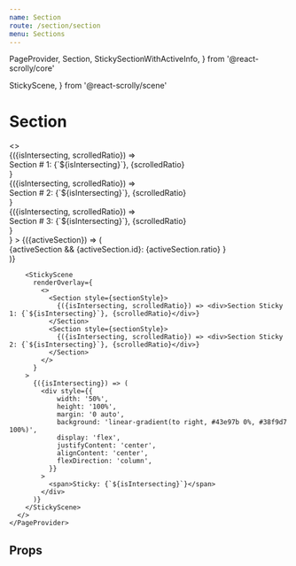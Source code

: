```yaml
---
name: Section
route: /section/section
menu: Sections
---
```


  PageProvider,
  Section,
  StickySectionWithActiveInfo,
} from '@react-scrolly/core'

  StickyScene,
} from '@react-scrolly/scene'


# Section
<Playground>
  <div style={{ width: '100%', background: 'linear-gradient(135deg, #f5f7fa 0%, #c3cfe2 100%)' }}>
    <PageProvider>
      <>
        <StickySectionWithActiveInfo
          renderNonSticky={
            <>
              <Section trackingId="section1" style={sectionStyle}>
                {({isIntersecting, scrolledRatio}) => <div>Section # 1: {`${isIntersecting}`}, {scrolledRatio}</div>}
              </Section>
              <Section trackingId="section2" style={sectionStyle}>
                {({isIntersecting, scrolledRatio}) => <div>Section # 2: {`${isIntersecting}`}, {scrolledRatio}</div>}
              </Section>
              <Section trackingId="section3" style={sectionStyle}>
                {({isIntersecting, scrolledRatio}) => <div>Section # 3: {`${isIntersecting}`}, {scrolledRatio}</div>}
              </Section>
            </>
          }
        >
          {({activeSection}) => (
            <div style={{
                width: '50%',
                height: '100%',
                margin: '0 auto',
                background: 'linear-gradient(to right, #43e97b 0%, #38f9d7 100%)',
                display: 'flex',
                justifyContent: 'center',
                alignContent: 'center',
                flexDirection: 'column',
              }}
            >
              {activeSection &&
                <span>{activeSection.id}: {activeSection.ratio}</span>
              }
            </div>
          )}
        </StickySectionWithActiveInfo>

        <StickyScene
          renderOverlay={
            <>
              <Section style={sectionStyle}>
                {({isIntersecting, scrolledRatio}) => <div>Section Sticky 1: {`${isIntersecting}`}, {scrolledRatio}</div>}
              </Section>
              <Section style={sectionStyle}>
                {({isIntersecting, scrolledRatio}) => <div>Section Sticky 2: {`${isIntersecting}`}, {scrolledRatio}</div>}
              </Section>
            </>
          }
        >
          {({isIntersecting}) => (
            <div style={{
                width: '50%',
                height: '100%',
                margin: '0 auto',
                background: 'linear-gradient(to right, #43e97b 0%, #38f9d7 100%)',
                display: 'flex',
                justifyContent: 'center',
                alignContent: 'center',
                flexDirection: 'column',
              }}
            >
              <span>Sticky: {`${isIntersecting}`}</span>
            </div>
          )}
        </StickyScene>
      </>
    </PageProvider>
  </div>
</Playground>


## Props

<Props of={Section} />
